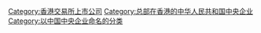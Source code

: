[[Category:香港交易所上市公司|Category:香港交易所上市公司]]
[[Category:总部在香港的中华人民共和国中央企业|Category:总部在香港的中华人民共和国中央企业]]
[[Category:以中国中央企业命名的分类|Category:以中国中央企业命名的分类]]
{{commonscat|China Travel Service}}